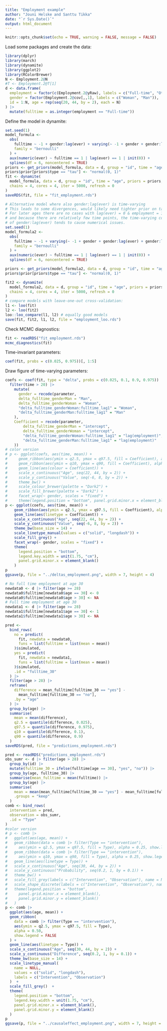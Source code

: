```yaml
---
title: "Employment example"
author: "Jouni Helske and Santtu Tikka"
date: "`r Sys.Date()`"
output: html_document
---
```


```r
knitr::opts_chunk$set(echo = TRUE, warning = FALSE, message = FALSE)
```

Load some packages and create the data:

```r
library(dplyr)
library(march)
library(dynamite)
library(ggplot2)
library(RColorBrewer)
N <- Employment.2@N
#T <- Employment.2@T[1]
d <- data.frame(
  employment = factor(c(Employment.2@yRaw), labels = c("Full-time", "Other")),
  gender = factor(Employment.2@cov[,,1], labels = c("Woman", "Man")),
  id = 1:N, age = rep(seq(20, 44, by = 2), each = N)
) |>
  mutate(fulltime = as.integer(employment == "Full-time"))
```

Define the model in dynamite:
```r
set.seed(1)
model_formula <- 
  obs(
    fulltime ~ -1 + gender:lag(ever) + varying(~ -1 + gender + gender:lag(fulltime)),
    family = "bernoulli"
  ) +
  aux(numeric(ever) ~ fulltime == 1 | lag(ever) == 1 | init(0)) +
  splines(df = 6, noncentered = TRUE)
priors <- get_priors(model_formula, data = d, group = "id", time = "age")
priors$prior[priors$type == "tau"] <- "normal(0, 1)"
fit <- dynamite(
  model_formula, data = d, group = "id", time = "age", priors = priors,
  chains = 4, cores = 4, iter = 5000, refresh = 0
)
saveRDS(fit, file = "fit_employment.rds")
```
```r
# Alternative model where also gender:lag(ever) is time-varying
# This leads to some divergences, would likely need tighter prior on tau:
# For later ages there are no cases with lag(ever) = 0 & employment = 1
# and because there are relatively few time points, the time-varying coefficient
# of gender:lag(ever) tends to cause numerical issues.
set.seed(1)
model_formula2 <- 
  obs(
    fulltime ~ -1 + varying(~ -1 + gender + gender:lag(ever) + gender:lag(fulltime)),
    family = "bernoulli"
  ) +
  aux(numeric(ever) ~ fulltime == 1 | lag(ever) == 1 | init(0)) +
  splines(df = 6, noncentered = TRUE)

priors <- get_priors(model_formula2, data = d, group = "id", time = "age")
priors$prior[priors$type == "tau"] <- "normal(0, 1)"

fit2 <- dynamite(
  model_formula2, data = d, group = "id", time = "age", priors = priors,
  chains = 4, cores = 4, iter = 5000, refresh = 0
)
# compare models with leave-one-out cross-validation:
l1 <- loo(fit)
l2 <- loo(fit2)
loo::loo_compare(l1, l2) # equally good models
save(fit, fit2, l1, l2, file = "employment_loo.rds")
```

Check MCMC diagnostics:
```r
fit <- readRDS("fit_employment.rds")
mcmc_diagnostics(fit)
```

Time-invariant parameters:
```r
coef(fit, probs = c(0.025, 0.975))[, 1:5]
```

Draw figure of time-varying parameters:
```r
coefs <- coef(fit, type = "delta", probs = c(0.025, 0.1, 0.9, 0.975)) |> 
  filter(time > 20) |> 
    mutate(
      gender = recode(parameter,
      delta_fulltime_genderMan = "Man",
      delta_fulltime_genderWoman = "Woman",
      "delta_fulltime_genderWoman:fulltime_lag1" = "Woman",
      "delta_fulltime_genderMan:fulltime_lag1" = "Man"
    ),
    Coefficient = recode(parameter,
        delta_fulltime_genderMan = "intercept",
        delta_fulltime_genderWoman = "intercept",
        "delta_fulltime_genderWoman:fulltime_lag1" = "lag(employment)",
        "delta_fulltime_genderMan:fulltime_lag1" = "lag(employment)"
    ))
# color version
# p <- ggplot(coefs, aes(time, mean)) +
#     geom_ribbon(aes(ymin = q2.5, ymax = q97.5, fill = Coefficient), alpha = 0.25) +
#     geom_ribbon(aes(ymin = q10, ymax = q90, fill = Coefficient), alpha = 0.25) +
#     geom_line(aes(colour = Coefficient)) + 
#     scale_x_continuous("Age", seq(22, 44, by = 2)) +
#     scale_y_continuous("Value", seq(-6, 8, by = 2)) +
#     theme_bw() +
#     scale_colour_brewer(palette = "Dark2") +
#     scale_fill_brewer(palette = "Dark2") +
#     facet_wrap(~ gender, scales = "fixed") + 
#     theme(legend.position = "bottom", panel.grid.minor.x = element_blank()) 
p <- ggplot(coefs, aes(time, mean)) +
    geom_ribbon(aes(ymin = q2.5, ymax = q97.5, fill = Coefficient), alpha = 0.66) +
    geom_line(aes(linetype = Coefficient)) + 
    scale_x_continuous("Age", seq(22, 44, by = 2)) +
    scale_y_continuous("Value", seq(-6, 8, by = 2)) +
    theme_bw(base_size = 14) +
    scale_linetype_manual(values = c("solid", "longdash")) +
    scale_fill_grey() +
    facet_wrap(~ gender, scales = "fixed") + 
    theme(
      legend.position = "bottom",
      legend.key.width = unit(1.75, "cm"),
      panel.grid.minor.x = element_blank()
    ) 
p
ggsave(p, file = "../deltas_employment.png", width = 7, height = 4)
```

```r
# No full time employment at age 30
newdata0 <- d |> filter(age >= 28)
newdata0$fulltime[newdata0$age == 30] <- 0
newdata0$fulltime[newdata0$age > 30] <- NA
# Full time employment at age 30
newdata1 <- d |> filter(age >= 28)
newdata1$fulltime[newdata1$age == 30] <- 1
newdata1$fulltime[newdata1$age > 30] <- NA

pred <- 
  bind_rows(
    no = predict(
      fit, newdata = newdata0,
      funs = list(fulltime = list(mean = mean))
    )$simulated,
    yes = predict(
      fit, newdata = newdata1,
      funs = list(fulltime = list(mean = mean))
    )$simulated,
    .id = "fulltime_30"
  ) |> 
  filter(age > 28) |> 
  reframe(
    difference = mean_fulltime[fulltime_30 == "yes"] - 
      mean_fulltime[fulltime_30 == "no"],
    .by = "age"
  ) |>
  group_by(age) |>
  summarise(
    mean = mean(difference),
    q2.5 = quantile(difference, 0.025),
    q97.5 = quantile(difference, 0.975),
    q10 = quantile(difference, 0.1),
    q90 = quantile(difference, 0.9)
  )
saveRDS(pred, file = "predictions_employment.rds")
```


```r
pred <- readRDS("predictions_employment.rds")
obs_sumr <- d |> filter(age > 28) |> 
  group_by(id) |>
  mutate(fulltime_30 = ifelse(fulltime[age == 30], "yes", "no")) |>
  group_by(age, fulltime_30) |>
  summarise(mean_fulltime = mean(fulltime)) |>
  group_by(age) |>
  summarise(
    mean = mean(mean_fulltime[fulltime_30 == "yes"] - mean_fulltime[fulltime_30 == "no"]),
    .groups = "keep"
  )
comb <- bind_rows(
  intervention = pred,
  observation = obs_sumr, 
  .id = "Type"
) 
#color version
# p <- comb |>
#   ggplot(aes(age, mean)) +
#   geom_ribbon(data = comb |> filter(Type == "intervention"), 
#     aes(ymin = q2.5, ymax = q97.5, fill = Type), alpha = 0.25, show.legend = FALSE) +
#   geom_ribbon(data = comb |> filter(Type == "intervention"), 
#     aes(ymin = q10, ymax = q90, fill = Type), alpha = 0.25, show.legend = FALSE) +
#   geom_line(aes(linetype = Type)) +
#   scale_x_continuous("Age", seq(30, 44, by = 2)) +
#   scale_y_continuous("Probability", seq(0.2, 1, by = 0.1)) +
#   theme_bw() + 
#   scale_fill_grey(labels = c("Intervention", "Observation"), name = NULL) +
#   scale_shape_discrete(labels = c("Intervention", "Observation"), name = NULL)
#   theme(legend.position = "bottom", 
#     panel.grid.minor.x = element_blank(),
#     panel.grid.minor.y = element_blank()
#   )
p <- comb |>
  ggplot(aes(age, mean)) +
  geom_ribbon(
    data = comb |> filter(Type == "intervention"), 
    aes(ymin = q2.5, ymax = q97.5, fill = Type), 
    alpha = 0.50, 
    show.legend = FALSE
  ) +
  geom_line(aes(linetype = Type)) +
  scale_x_continuous("Age", seq(30, 44, by = 2)) +
  scale_y_continuous("Difference", seq(0.2, 1, by = 0.1)) +
  theme_bw(base_size = 14) + 
  scale_linetype_manual(
    name = NULL, 
    values = c("solid", "longdash"), 
    labels = c("Intervention", "Observation")
  )  +
  scale_fill_grey()  +
  theme(
    legend.position = "bottom", 
    legend.key.width = unit(1.75, "cm"),
    panel.grid.minor.x = element_blank(),
    panel.grid.minor.y = element_blank()
  )
p
ggsave(p, file = "../causaleffect_employment.png", width = 7, height = 4)
```

